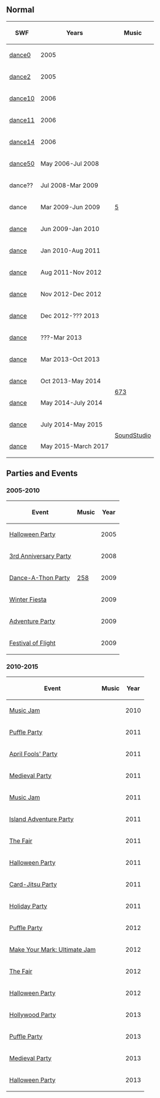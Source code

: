 {{CPW|Night Club}}

==Normal==
<center>
{|class="wikitable" border="1"
!SWF!!Years!!Music
|-
|[[Media:ArtworkRoomsDance0.swf|dance0]]||2005||rowspan="15"|[[Media:Music5.swf|5]]
|-
|[[Media:ArtworkRoomsDance2.swf|dance2]]||2005
|-
|[[Media:ArtworkRoomsDance10.swf|dance10]]||2006
|-
|[[Media:ArtworkRoomsDance11.swf|dance11]]||2006
|-
|[[Media:ArtworkRoomsDance14.swf|dance14]]||2006
|-
|[[Media:ArtworkRoomsDance50.swf|dance50]]||May 2006-Jul 2008
|-
|dance??||Jul 2008-Mar 2009
|-
|dance||Mar 2009-Jun 2009
|-
|[[Media:RoomsDance 2.swf|dance]]||Jun 2009-Jan 2010
|-
|[[Media:Dance.swf|dance]]||Jan 2010-Aug 2011
|-
|[[Media:RoomsDance 3.swf|dance]]||Aug 2011-Nov 2012
|-
|[[Media:RoomsDance 4.swf|dance]]||Nov 2012-Dec 2012
|-
|[[Media:RoomsDance 5.swf|dance]]||Dec 2012-??? 2013
|-
|[[Media:RoomsDance 6.swf|dance]]||???-Mar 2013
|-
|[[Media:RoomsDance 7.swf|dance]]||Mar 2013-Oct 2013
|-
|[[Media:RoomsDance 8.swf|dance]]||Oct 2013-May 2014||rowspan="2"|[[Media:Music673.swf|673]]
|-
|[[Media:RoomsDance 9.swf|dance]]||May 2014-July 2014
|-
|[[Media:RoomsDance 10.swf|dance]]||July 2014-May 2015||rowspan="2"|[[SoundStudio]]
|-
|[[Media:RoomsDance-May2015.swf|dance]]||May 2015-March 2017
|}
</center>

==Parties and Events==
===2005-2010===
<center>
{|class="wikitable" border="1"
!Event
!Music
!Year
|-
|[[Media:ArtworkRoomsDance11.swf|Halloween Party]]||{{n/a}}||2005
|-
|[[Media:3rdAnniversaryPartyDance.swf|3rd Anniversary Party]]||{{n/a}}||2008
|-
|[[Media:RoomsDance-DanceAThon.swf|Dance-A-Thon Party]]||[[media:Music258.swf|258]]||2009
|-
|[[Media:WinterFiesta2009Dance.swf|Winter Fiesta]]||{{n/a}}||2009
|-
|[[Media:RoomsDance-AdventureParty2009.swf|Adventure Party]]||{{n/a}}||2009
|-
|[[Media:FestivalOfFlightDance.swf|Festival of Flight]]||{{n/a}}||2009
|}
</center>

===2010-2015===
<center>
{|class="wikitable" border="1"
!Event
!Music
!Year
|-
|[[Media:RoomsDance-MusicJam2010.swf|Music Jam]]||{{n/a}}||2010
|-
|[[Media:PuffleParty2011Dance.swf|Puffle Party]]||{{n/a}}||2011
|-
|[[Media:AprilFools'Party2011Dance.swf|April Fools' Party]]||{{n/a}}||2011
|-
|[[Media:MedievalParty2011Dance.swf|Medieval Party]]||{{n/a}}||2011
|-
|[[Media:MusicJam2011Dance.swf|Music Jam]]||{{n/a}}||2011
|-
|[[Media:IslandAdventureParty2011Dance.swf|Island Adventure Party]]||{{n/a}}||2011
|-
|[[Media:TheFair2011Dance.swf|The Fair]]||{{n/a}}||2011
|-
|[[Media:HalloweenParty2011Dance.swf|Halloween Party]]||{{n/a}}||2011
|-
|[[Media:Card-JitsuPartyDance.swf|Card-Jitsu Party]]||{{n/a}}||2011
|-
|[[Media:HolidayParty2011Dance.swf|Holiday Party]]||{{n/a}}||2011
|-
|[[Media:PuffleParty2012Dance.swf|Puffle Party]]||{{n/a}}||2012
|-
|[[Media:UltimateJamDance.swf|Make Your Mark: Ultimate Jam]]||{{n/a}}||2012
|-
|[[Media:Fair2012Dance.swf|The Fair]]||{{n/a}}||2012
|-
|[[Media:HalloweenParty2012Dance.swf|Halloween Party]]||{{n/a}}||2012
|-
|[[Media:HollywoodPartyRoomsDance.swf|Hollywood Party]]||{{n/a}}||2013
|-
|[[Media:RoomsDance-PuffleParty2013.swf|Puffle Party]]||{{n/a}}||2013
|-
|[[Media:RoomsDance-MedievalParty2013.swf|Medieval Party]]||{{n/a}}||2013
|-
|[[Media:RoomsDance-HalloweenParty2013.swf|Halloween Party]]||{{n/a}}||2013
|}
</center>

{{Places}}
